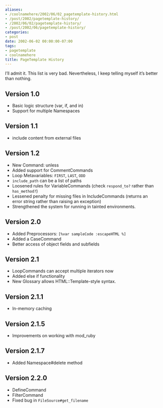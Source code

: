 ```yaml
---
aliases:
- /coolnamehere/2002/06/02_pagetemplate-history.html
- /post/2002/pagetemplate-history/
- /2002/06/02/pagetemplate-history/
- /post/2002/06/pagetemplate-history/
categories:
- post
date: 2002-06-02 00:00:00-07:00
tags:
- pagetemplate
- coolnamehere
title: PageTemplate History
---
```


I’ll admit it. This list is very bad. Nevertheless, I keep telling
myself it’s better than nothing.

## Version 1.0

- Basic logic structure (var, if, and in)
- Support for multiple Namespaces

## Version 1.1

- include content from external files

## Version 1.2

- New Command: unless
- Added support for CommentCommands
- Loop Metavariables: `FIRST`, `LAST`, `ODD`
- `include_path` can be a list of paths
- Loosened rules for VariableCommands (check `respond_to?` rather than `has_method?`)
- Lessened penalty for missing files in IncludeCommands (returns an error string rather than raising an exception)
- Strengthened the system for running in tainted environments.

## Version 2.0

- Added Preprocessors: `[%var sampleCode :escapeHTML %]`
- Added a CaseCommand
- Better access of object fields and subfields

## Version 2.1

- LoopCommands can accept multiple iterators now
- Added else if functionality
- New Glossary allows HTML::Template-style syntax.

## Version 2.1.1

- In-memory caching

## Version 2.1.5

- Improvements on working with mod\_ruby

## Version 2.1.7

- Added Namespace\#delete method

## Version 2.2.0

- DefineCommand
- FilterCommand
- Fixed bug in `FileSource#get_filename`
